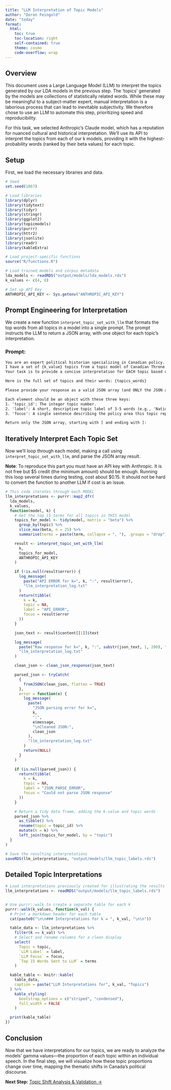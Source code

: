 ```yaml
---
title: "LLM Interpretation of Topic Models"
author: "Doron Feingold"
date: "today"
format: 
  html:
    toc: true
    toc-location: right
    self-contained: true
    theme: cosmo
    code-overflow: wrap
---
```


## Overview
This document uses a Large Language Model (LLM) to interpret the topics generated by our LDA models in the previous step. The 'topics' generated by the models are collections of statistically related words. While these may be meaningful to a subject-matter expert, manual interpretation is a laborious process that can lead to inevitable subjectivity. We therefore chose to use an LLM to automate this step, prioritizing speed and reproducibility.

For this task, we selected Anthropic's Claude model, which has a reputation for nuanced cultural and historical interpretation. We'll use its API to interpret the topics from each of our k models, providing it with the highest-probability words (ranked by their beta values) for each topic.

## Setup

First, we load the necessary libraries and data.

```r
# Seed
set.seed(1867)

# Load libraries
library(dplyr)
library(tidytext)
library(tidyr)
library(stringr)
library(ggplot2)
library(topicmodels)
library(purrr)
library(httr2)
library(jsonlite)
library(readr)
library(kableExtra)

# Load project-specific functions
source("R/functions.R")

# Load trained models and corpus metadata
lda_models <- readRDS("output/models/lda_models.rds")
k_values <- c(4, 8)

# Set up API Key
ANTHROPIC_API_KEY <- Sys.getenv("ANTHROPIC_API_KEY")
```

## Prompt Engineering for Interpretation
We create a new function `interpret_topic_set_with_llm` that formats the top words from all topics in a model into a single prompt. The prompt instructs the LLM to return a JSON array, with one object for each topic's interpretation.

### Prompt:

```txt
You are an expert political historian specializing in Canadian policy. 
I have a set of {k_value} topics from a topic model of Canadian Throne Speeches. 
Your task is to provide a concise interpretation for EACH topic based on its most probable words, considering the context of the other topics.

Here is the full set of topics and their words: {topics_words}

Please provide your response as a valid JSON array (and ONLY the JSON array, no markdown formatting or extra text). 

Each element should be an object with these three keys:
1. 'topic_id': The integer topic number.
2. 'label': A short, descriptive topic label of 3-5 words (e.g., 'National Defense & Foreign Affairs').
3. 'focus': A single sentence describing the policy area this topic represents.

Return only the JSON array, starting with [ and ending with ]:
```

## Iteratively Interpret Each Topic Set
Now we'll loop through each model, making a call using `interpret_topic_set_with_llm`, and parse the JSON array result.

**Note**: To reproduce this part you must have an API key with Anthropic. It is not free but $5 credit (the minimum amount) should be enough. Running this loop several times during testing, cost about $0.15. It should not be hard to convert the function to another LLM if cost is an issue.

```r
# This code iterates through each MODEL
llm_interpretations <- purrr::map2_dfr(
  lda_models,
  k_values,
  function(model, k) {
    # Get the top 15 terms for all topics in THIS model
    topics_for_model <- tidy(model, matrix = "beta") %>%
      group_by(topic) %>%
      slice_max(beta, n = 25) %>%
      summarise(terms = paste(term, collapse = ", "), .groups = "drop")

    result <- interpret_topic_set_with_llm(
      k,
      topics_for_model,
      ANTHROPIC_API_KEY
    )

    if (!is.null(result$error)) {
      log_message(
        paste("API ERROR for k=", k, ":", result$error),
        "llm_interpretation_log.txt"
      )
      return(tibble(
        k = k,
        topic = NA,
        label = "API_ERROR",
        focus = result$error
      ))
    }

    json_text <- result$content[[1]]$text

    log_message(
      paste("Raw response for k=", k, ":", substr(json_text, 1, 200), "..."),
      "llm_interpretation_log.txt"
    )

    clean_json <- clean_json_response(json_text)

    parsed_json <- tryCatch(
      {
        fromJSON(clean_json, flatten = TRUE)
      },
      error = function(e) {
        log_message(
          paste(
            "JSON parsing error for k=",
            k,
            ":",
            e$message,
            "\nCleaned JSON:",
            clean_json
          ),
          "llm_interpretation_log.txt"
        )
        return(NULL)
      }
    )

    if (is.null(parsed_json)) {
      return(tibble(
        k = k,
        topic = NA,
        label = "JSON_PARSE_ERROR",
        focus = "Could not parse JSON response"
      ))
    }

    # Return a tidy data frame, adding the k-value and topic words
    parsed_json %>%
      as_tibble() %>%
      rename(topic = topic_id) %>%
      mutate(k = k) %>%
      left_join(topics_for_model, by = "topic")
  }
)

# Save the resulting interpretations
saveRDS(llm_interpretations, "output/models/llm_topic_labels.rds")
```

## Detailed Topic Interpretations 

```r
# Load interpretations previously created for illustrating the results
llm_interpretations <- readRDS("output/models/llm_topic_labels.rds")


# Use purrr::walk to create a separate table for each k
purrr::walk(k_values, function(k_val) {
  # Print a markdown header for each table
  cat(paste0("\n\n### Interpretations for k = ", k_val, "\n\n"))

  table_data <- llm_interpretations %>%
    filter(k == k_val) %>%
    # Select and rename columns for a clean display
    select(
      Topic = topic,
      `LLM Label` = label,
      `LLM Focus` = focus,
      `Top 15 Words Sent to LLM` = terms
    )

  kable_table <- knitr::kable(
    table_data,
    caption = paste("LLM Interpretations for", k_val, "Topics")
  ) %>%
    kable_styling(
      bootstrap_options = c("striped", "condensed"),
      full_width = FALSE
    )

  print(kable_table)
})
```

## Conclusion 
Now that we have interpretations for our topics, we are ready to analyze the models' gamma values—the proportion of each topic within an individual speech. In the final step, we will visualize how these topic proportions change over time, mapping the thematic shifts in Canada's political discourse.


**Next Step:** [Topic Shift Analysis & Validation →](07_Topic_Shift_Analysis.qmd)
